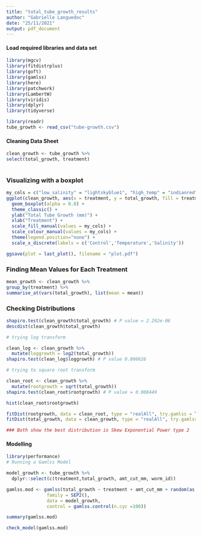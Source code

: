 ```yaml
---
title: "total_tube_growth_results"
author: "Gabrielle Languedoc"
date: "25/11/2021"
output: pdf_document
---
```


#### Load required libraries and data set

```r
library(mgcv)
library(fitdistrplus)
library(goft)
library(gamlss)
library(here)
library(patchwork)
library(LambertW)
library(viridis)
library(dplyr) 
library(tidyverse)

library(readr)
tube_growth <- read_csv("tube-growth.csv")


```

#### Cleaning Data Sheet

```r
clean_growth <- tube_growth %>%
select(total_growth, treatment) 
  
```

### Visualizing with a boxplot
```r

my_cols = c("low_salinity" = "lightskyblue1", "high_temp" = "indianred", "control" = "thistle")
ggplot(clean_growth, aes(x = treatment, y = total_growth, fill = treatment)) +
  geom_boxplot(alpha = 0.8) + 
  theme_classic() +
  ylab("Total Tube Growth (mm)") +
  xlab("Treatment") +
  scale_fill_manual(values = my_cols) +
  scale_colour_manual(values = my_cols) +
  theme(legend.position="none") +
  scale_x_discrete(labels = c('Control','Temperature','Salinity'))

ggsave(plot = last_plot(), filename = "plot.pdf")

```
### Finding Mean Values for Each Treatment

```r
mean_growth <- clean_growth %>%
group_by(treatment) %>%
summarise_at(vars(total_growth), list(mean = mean))
```


### Checking Distributions

```r
shapiro.test(clean_growth$total_growth) # P value = 2.292e-06
descdist(clean_growth$total_growth)

# trying log transform

clean_log <- clean_growth %>%
  mutate(loggrowth = log2(total_growth))
shapiro.test(clean_log$loggrowth) # P value 0.006626

# trying to square root transform

clean_root <- clean_growth %>%
  mutate(rootgrowth = sqrt(total_growth))
shapiro.test(clean_root$rootgrowth) # P value = 0.008449 

hist(clean_root$rootgrowth)

fitDist(rootgrowth, data = clean_root, type = "realAll", try.gamlss = T)
fitDist(total_growth, data = clean_growth, type = "realAll", try.gamlss = T)

### Both show the best distribution is Skew Exponential Power type 2

```

#### Modelling
```r
library(performance)
# Running a Gamlss Model

model_growth <- tube_growth %>%
  dplyr::select(c(treatment,total_growth, amt_cut_mm, worm_id))

gamlss.mod <- gamlss(total_growth ~ treatment + amt_cut_mm + random(as.factor(worm_id)),
               family = SEP2(),
               data = model_growth,
               control = gamlss.control(n.cyc =100))

summary(gamlss.mod)

check_model(gamlss.mod)
```

